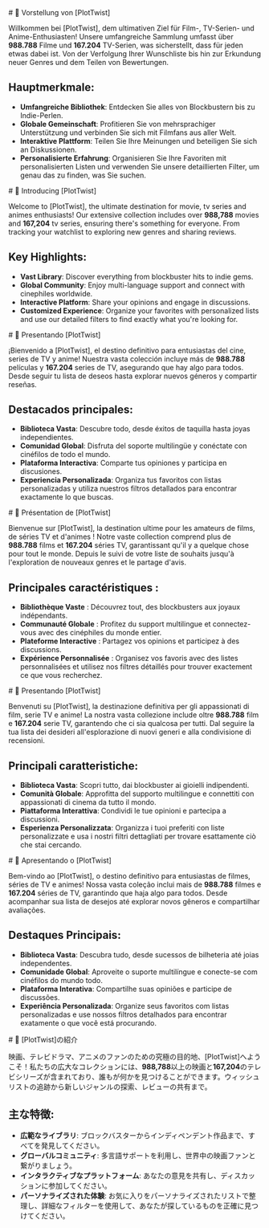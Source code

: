 

<div class="de-DE hidden">
  # 🎉 Vorstellung von [PlotTwist]

  Willkommen bei [PlotTwist], dem ultimativen Ziel für Film-, TV-Serien- und Anime-Enthusiasten! Unsere umfangreiche Sammlung umfasst über **988.788** Filme und **167.204** TV-Serien, was sicherstellt, dass für jeden etwas dabei ist. Von der Verfolgung Ihrer Wunschliste bis hin zur Erkundung neuer Genres und dem Teilen von Bewertungen.

  ## Hauptmerkmale:

  - **Umfangreiche Bibliothek**: Entdecken Sie alles von Blockbustern bis zu Indie-Perlen.
  - **Globale Gemeinschaft**: Profitieren Sie von mehrsprachiger Unterstützung und verbinden Sie sich mit Filmfans aus aller Welt.
  - **Interaktive Plattform**: Teilen Sie Ihre Meinungen und beteiligen Sie sich an Diskussionen.
  - **Personalisierte Erfahrung**: Organisieren Sie Ihre Favoriten mit personalisierten Listen und verwenden Sie unsere detaillierten Filter, um genau das zu finden, was Sie suchen.
</div>

<div class="en-US hidden">
  # 🎉 Introducing [PlotTwist]

  Welcome to [PlotTwist], the ultimate destination for movie, tv series and animes enthusiasts! Our extensive collection includes over <b>988,788</b> movies and <b>167,204</b> tv series, ensuring there's something for everyone. From tracking your watchlist to exploring new genres and sharing reviews.

  ## Key Highlights:

  - **Vast Library**: Discover everything from blockbuster hits to indie gems.
  - **Global Community**: Enjoy multi-language support and connect with cinephiles worldwide.
  - **Interactive Platform**: Share your opinions and engage in discussions.
  - **Customized Experience**: Organize your favorites with personalized lists and use our detailed filters to find exactly what you're looking for.
</div>

<div class="es-ES hidden">
  # 🎉 Presentando [PlotTwist]

  ¡Bienvenido a [PlotTwist], el destino definitivo para entusiastas del cine, series de TV y anime! Nuestra vasta colección incluye más de **988.788** películas y **167.204** series de TV, asegurando que hay algo para todos. Desde seguir tu lista de deseos hasta explorar nuevos géneros y compartir reseñas.

  ## Destacados principales:

  - **Biblioteca Vasta**: Descubre todo, desde éxitos de taquilla hasta joyas independientes.
  - **Comunidad Global**: Disfruta del soporte multilingüe y conéctate con cinéfilos de todo el mundo.
  - **Plataforma Interactiva**: Comparte tus opiniones y participa en discusiones.
  - **Experiencia Personalizada**: Organiza tus favoritos con listas personalizadas y utiliza nuestros filtros detallados para encontrar exactamente lo que buscas.
</div>

<div class="fr-FR hidden">
  # 🎉 Présentation de [PlotTwist]

  Bienvenue sur [PlotTwist], la destination ultime pour les amateurs de films, de séries TV et d'animes ! Notre vaste collection comprend plus de **988.788** films et **167.204** séries TV, garantissant qu'il y a quelque chose pour tout le monde. Depuis le suivi de votre liste de souhaits jusqu'à l'exploration de nouveaux genres et le partage d'avis.

  ## Principales caractéristiques :

  - **Bibliothèque Vaste** : Découvrez tout, des blockbusters aux joyaux indépendants.
  - **Communauté Globale** : Profitez du support multilingue et connectez-vous avec des cinéphiles du monde entier.
  - **Plateforme Interactive** : Partagez vos opinions et participez à des discussions.
  - **Expérience Personnalisée** : Organisez vos favoris avec des listes personnalisées et utilisez nos filtres détaillés pour trouver exactement ce que vous recherchez.
</div>

<div class="it-IT hidden">
  # 🎉 Presentando [PlotTwist]

  Benvenuti su [PlotTwist], la destinazione definitiva per gli appassionati di film, serie TV e anime! La nostra vasta collezione include oltre **988.788** film e **167.204** serie TV, garantendo che ci sia qualcosa per tutti. Dal seguire la tua lista dei desideri all'esplorazione di nuovi generi e alla condivisione di recensioni.

  ## Principali caratteristiche:

  - **Biblioteca Vasta**: Scopri tutto, dai blockbuster ai gioielli indipendenti.
  - **Comunità Globale**: Approfitta del supporto multilingue e connettiti con appassionati di cinema da tutto il mondo.
  - **Piattaforma Interattiva**: Condividi le tue opinioni e partecipa a discussioni.
  - **Esperienza Personalizzata**: Organizza i tuoi preferiti con liste personalizzate e usa i nostri filtri dettagliati per trovare esattamente ciò che stai cercando.
</div>

<div class="pt-BR hidden">
  # 🎉 Apresentando o [PlotTwist]

  Bem-vindo ao [PlotTwist], o destino definitivo para entusiastas de filmes, séries de TV e animes! Nossa vasta coleção inclui mais de <b>988.788</b> filmes e <b>167.204</b> séries de TV, garantindo que haja algo para todos. Desde acompanhar sua lista de desejos até explorar novos gêneros e compartilhar avaliações.

  ## Destaques Principais:

  - **Biblioteca Vasta**: Descubra tudo, desde sucessos de bilheteria até joias independentes.
  - **Comunidade Global**: Aproveite o suporte multilíngue e conecte-se com cinéfilos do mundo todo.
  - **Plataforma Interativa**: Compartilhe suas opiniões e participe de discussões.
  - **Experiência Personalizada**: Organize seus favoritos com listas personalizadas e use nossos filtros detalhados para encontrar exatamente o que você está procurando.
</div>

<div class="ja-JP hidden">
  # 🎉 [PlotTwist]の紹介

  映画、テレビドラマ、アニメのファンのための究極の目的地、[PlotTwist]へようこそ！私たちの広大なコレクションには、**988,788**以上の映画と**167,204**のテレビシリーズが含まれており、誰もが何かを見つけることができます。ウィッシュリストの追跡から新しいジャンルの探索、レビューの共有まで。

  ## 主な特徴:

  - **広範なライブラリ**: ブロックバスターからインディペンデント作品まで、すべてを発見してください。
  - **グローバルコミュニティ**: 多言語サポートを利用し、世界中の映画ファンと繋がりましょう。
  - **インタラクティブなプラットフォーム**: あなたの意見を共有し、ディスカッションに参加してください。
  - **パーソナライズされた体験**: お気に入りをパーソナライズされたリストで整理し、詳細なフィルターを使用して、あなたが探しているものを正確に見つけてください。
</div>